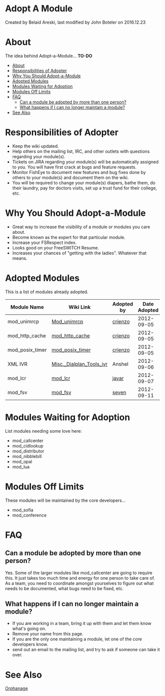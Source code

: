 
# Adopt A Module 

 Created by  Belaid Areski, last modified by  John Boteler on 2016.12.23

# About

The idea behind Adopt-a-Module... **TO-DO**

* [About](#adopted-modules)
* [Responsibilities of Adopter](#responsibilities-of-adopter)
* [Why You Should Adopt-a-Module](#why-you-should-adopt-a-module)
* [Adopted Modules](#adopted-modules)
* [Modules Waiting for Adoption](#modules-waiting-for-adoption)
* [Modules Off Limits](#modules-off-limits)
* [FAQ](#adopted-modules)  
   * [Can a module be adopted by more than one person?](#can-a-module-be-adopted-by-more-than-one-person)  
   * [What happens if I can no longer maintain a module?](#what-happens-if-i-can-no-longer-maintain-a-module)
* [See Also](#adopted-modules)

# Responsibilities of Adopter

* Keep the wiki updated.
* Help others on the mailing list, IRC, and other outlets with questions regarding your module(s).
* Tickets on JIRA regarding your module(s) will be automatically assigned to you. You will have first crack at bugs and feature requests.
* Monitor FishEye to document new features and bug fixes done by others to your module(s) and document them on the wiki.
* You will be required to change your module(s) diapers, bathe them, do their laundry, pay for doctors visits, set up a trust fund for their college, etc.

# Why You Should Adopt-a-Module

* Great way to increase the visibility of a module or modules you care about.
* Become known as the expert for that particular module.
* Increase your FSRespect index.
* Looks good on your FreeSWITCH Resume.
* Increases your chances of "getting with the ladies". Whatever that means.

# Adopted Modules

This is a list of modules already adopted.

| Module Name       | Wiki Link                                                                                                                 | Adopted by                                                              | Date Adopted |
| ----------------- | ------------------------------------------------------------------------------------------------------------------------- | ----------------------------------------------------------------------- | ------------ |
| mod\_unimrcp      | [Mod\_unimrcp](https://wiki.freeswitch.org/wiki/Mod%5Funimrcp "Mod unimrcp")                                              | [crienzo](https://wiki.freeswitch.org/wiki/User:Crienzo "User:Crienzo") | 2012-09-05   |
| mod\_http\_cache  | [mod\_http\_cache](https://wiki.freeswitch.org/wiki/Mod%5Fhttp%5Fcache "Mod http cache")                                  | [crienzo](https://wiki.freeswitch.org/wiki/User:Crienzo "User:Crienzo") | 2012-09-05   |
| mod\_posix\_timer | [mod\_posix\_timer](https://wiki.freeswitch.org/wiki/Mod%5Fposix%5Ftimer "Mod posix timer")                               | [crienzo](https://wiki.freeswitch.org/wiki/User:Crienzo "User:Crienzo") | 2012-09-05   |
| XML IVR           | [Misc.\_Dialplan\_Tools\_ivr](https://wiki.freeswitch.org/wiki/Misc.%5FDialplan%5FTools%5Fivr "Misc. Dialplan Tools ivr") | Anshel                                                                  | 2012-09-06   |
| mod\_lcr          | [mod\_lcr](https://wiki.freeswitch.org/wiki/Mod%5Flcr "Mod lcr")                                                          | [javar](https://wiki.freeswitch.org/wiki/User:Javar "User:Javar")       | 2012-09-07   |
| mod\_fsv          | [mod\_fsv](https://wiki.freeswitch.org/wiki/Mod%5Ffsv "Mod fsv")                                                          | [seven](https://wiki.freeswitch.org/wiki/User:Seven "User:Seven")       | 2012-09-11   |

# Modules Waiting for Adoption

List modules needing some love here:

* mod\_callcenter
* mod\_cidlookup
* mod\_distributor
* mod\_nibblebill
* mod\_opal
* mod\_lua

# Modules Off Limits

These modules will be maintained by the core developers...

* mod\_sofia
* mod\_conference

# FAQ

## Can a module be adopted by more than one person?

Yes. Some of the larger modules like mod\_callcenter are going to require this. It just takes too much time and energy for one person to take care of. As a team, you need to coordinate amongst yourselves to figure out what needs to be documented, what bugs need to be fixed, etc.

## What happens if I can no longer maintain a module?

* If you are working in a team, bring it up with them and let them know what's going on.
* Remove your name from this page.
* If you are the only one maintaining a module, let one of the core developers know.
* send out an email to the mailing list, and try to ask if someone can take it over.

# See Also

[Orphanage](http://en.wikipedia.org/wiki/Orphanage)

  

